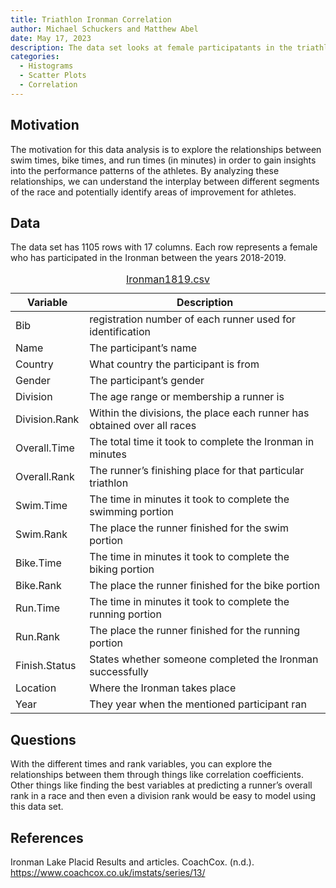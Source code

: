 ```yaml
---
title: Triathlon Ironman Correlation
author: Michael Schuckers and Matthew Abel
date: May 17, 2023
description: The data set looks at female participatants in the triathlon Ironman.
categories:
  - Histograms
  - Scatter Plots
  - Correlation
---
```


## Motivation

The motivation for this data analysis is to explore the relationships between 
swim times, bike times, and run times (in minutes) in order to gain insights 
into the performance patterns of the athletes. By analyzing these relationships, 
we can understand the interplay between different segments of the race and 
potentially identify areas of improvement for athletes.

## Data

The data set has 1105 rows with 17 columns. Each row represents a female who has 
participated in the Ironman between the years 2018-2019.

| Variable | Description |
|----|-------------|
| Bib | registration number of each runner used for identification |
| Name | The participant's name |
| Country | What country the participant is from |
| Gender | The participant's gender |
| Division | The age range or membership a runner is |
| Division.Rank | Within the divisions, the place each runner has obtained over all races |
| Overall.Time | The total time it took to complete the Ironman in minutes |
| Overall.Rank | The runner's finishing place for that particular triathlon |
| Swim.Time | The time in minutes it took to complete the swimming portion |
| Swim.Rank | The place the runner finished for the swim portion |
| Bike.Time | The time in minutes it took to complete the biking portion |
| Bike.Rank | The place the runner finished for the bike portion |
| Run.Time | The time in minutes it took to complete the running portion |
| Run.Rank | The place the runner finished for the running portion |
| Finish.Status | States whether someone completed the Ironman successfully |
| Location | Where the Ironman takes place |
| Year | They year when the mentioned participant ran |

: [Ironman1819.csv](../data/Ironman1819.csv)

## Questions

With the different times and rank variables, you can explore the relationships 
between them through things like correlation coefficients. Other things like 
finding the best variables at predicting a runner's overall rank in a race and 
then even a division rank would be easy to model using this data set. 

## References

Ironman Lake Placid Results and articles. CoachCox. (n.d.). 
<https://www.coachcox.co.uk/imstats/series/13/>
